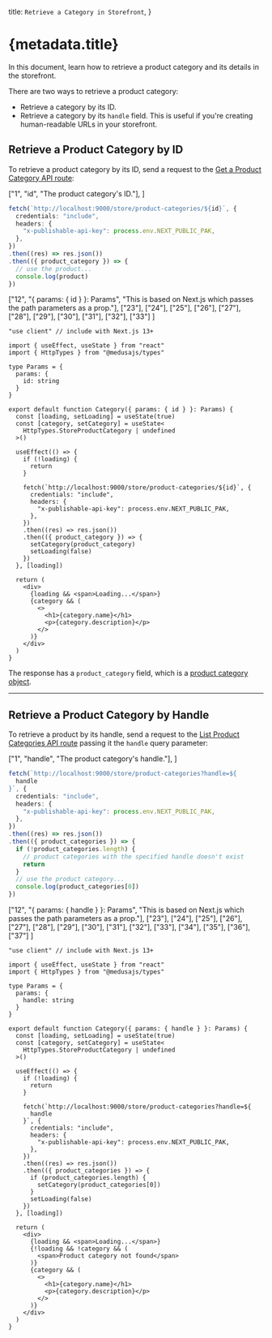 
  title: `Retrieve a Category in Storefront`,
}

# {metadata.title}

In this document, learn how to retrieve a product category and its details in the storefront.

There are two ways to retrieve a product category:

- Retrieve a category by its ID.
- Retrieve a category by its `handle` field. This is useful if you're creating human-readable URLs in your storefront.

## Retrieve a Product Category by ID

To retrieve a product category by its ID, send a request to the [Get a Product Category API route](!api!/store#product-categories_getproductcategoriesid):

<CodeTabs group="store-request">
  <CodeTab label="Fetch API" value="fetch">

  ["1", "id", "The product category's ID."],
]

  ```ts highlights={fetchHighlights}
  fetch(`http://localhost:9000/store/product-categories/${id}`, {
    credentials: "include",
    headers: {
      "x-publishable-api-key": process.env.NEXT_PUBLIC_PAK,
    },
  })
  .then((res) => res.json())
  .then(({ product_category }) => {
    // use the product...
    console.log(product)
  })
  ```

  </CodeTab>
  <CodeTab label="React" value="react">

  ["12", "{ params: { id } }: Params", "This is based on Next.js which passes the path parameters as a prop."],
  ["23"], ["24"], ["25"], ["26"],
  ["27"], ["28"], ["29"], ["30"], ["31"], ["32"], ["33"]
]

  ```tsx highlights={highlights}
  "use client" // include with Next.js 13+

  import { useEffect, useState } from "react"
  import { HttpTypes } from "@medusajs/types"

  type Params = {
    params: {
      id: string
    }
  }

  export default function Category({ params: { id } }: Params) {
    const [loading, setLoading] = useState(true)
    const [category, setCategory] = useState<
      HttpTypes.StoreProductCategory | undefined
    >()

    useEffect(() => {
      if (!loading) {
        return 
      }

      fetch(`http://localhost:9000/store/product-categories/${id}`, {
        credentials: "include",
        headers: {
          "x-publishable-api-key": process.env.NEXT_PUBLIC_PAK,
        },
      })
      .then((res) => res.json())
      .then(({ product_category }) => {
        setCategory(product_category)
        setLoading(false)
      })
    }, [loading])

    return (
      <div>
        {loading && <span>Loading...</span>}
        {category && (
          <>
            <h1>{category.name}</h1>
            <p>{category.description}</p>
          </>
        )}
      </div>
    )
  }
  ```

  </CodeTab>
</CodeTabs>

The response has a `product_category` field, which is a [product category object](!api!/store/#product-categories_productcategory_schema).

---

## Retrieve a Product Category by Handle

To retrieve a product by its handle, send a request to the [List Product Categories API route](!api!/store#product-categories_getproductcategories) passing it the `handle` query parameter:

<CodeTabs group="store-request">
  <CodeTab label="Fetch API" value="fetch">

  ["1", "handle", "The product category's handle."],
]

  ```ts highlights={handleFetchHighlights}
  fetch(`http://localhost:9000/store/product-categories?handle=${
    handle
  }`, {
    credentials: "include",
    headers: {
      "x-publishable-api-key": process.env.NEXT_PUBLIC_PAK,
    },
  })
  .then((res) => res.json())
  .then(({ product_categories }) => {
    if (!product_categories.length) {
      // product categories with the specified handle doesn't exist
      return
    }
    // use the product category...
    console.log(product_categories[0])
  })
  ```

  </CodeTab>
  <CodeTab label="React" value="react">

  ["12", "{ params: { handle } }: Params", "This is based on Next.js which passes the path parameters as a prop."],
  ["23"], ["24"], ["25"], ["26"],
  ["27"], ["28"], ["29"], ["30"],
  ["31"], ["32"], ["33"], ["34"], ["35"], ["36"], ["37"]
]

  ```tsx highlights={handleHighlights}
  "use client" // include with Next.js 13+

  import { useEffect, useState } from "react"
  import { HttpTypes } from "@medusajs/types"

  type Params = {
    params: {
      handle: string
    }
  }

  export default function Category({ params: { handle } }: Params) {
    const [loading, setLoading] = useState(true)
    const [category, setCategory] = useState<
      HttpTypes.StoreProductCategory | undefined
    >()

    useEffect(() => {
      if (!loading) {
        return 
      }

      fetch(`http://localhost:9000/store/product-categories?handle=${
        handle
      }`, {
        credentials: "include",
        headers: {
          "x-publishable-api-key": process.env.NEXT_PUBLIC_PAK,
        },
      })
      .then((res) => res.json())
      .then(({ product_categories }) => {
        if (product_categories.length) {
          setCategory(product_categories[0])
        }
        setLoading(false)
      })
    }, [loading])

    return (
      <div>
        {loading && <span>Loading...</span>}
        {!loading && !category && (
          <span>Product category not found</span>
        )}
        {category && (
          <>
            <h1>{category.name}</h1>
            <p>{category.description}</p>
          </>
        )}
      </div>
    )
  }
  ```

  </CodeTab>
</CodeTabs>
